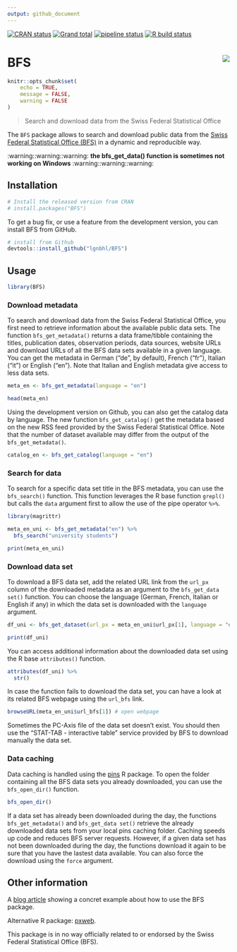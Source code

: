```yaml
---
output: github_document
---
```


<!-- README.md is generated from README.Rmd. Please edit that file -->

<!-- badges: start -->
[![CRAN status](https://www.r-pkg.org/badges/version/BFS)](https://CRAN.R-project.org/package=BFS)
[![Grand total](https://cranlogs.r-pkg.org/badges/grand-total/BFS)](https://cran.r-project.org/package=BFS)
[![pipeline status](https://gitlab.com/lgnbhl/BFS/badges/master/pipeline.svg)](https://gitlab.com/lgnbhl/BFS/pipelines)
[![R build status](https://github.com/lgnbhl/BFS/workflows/R-CMD-check/badge.svg)](https://github.com/lgnbhl/BFS/actions)
<!-- badges: end -->

# BFS <img src="man/figures/logo.png" align="right" />

```r
knitr::opts_chunk$set(
	echo = TRUE,
	message = FALSE,
	warning = FALSE
)
```

> Search and download data from the Swiss Federal Statistical Office

The `BFS` package allows to search and download public data from the 
[Swiss Federal Statistical Office (BFS)](https://www.bfs.admin.ch/bfs/en/home/statistics/catalogues-databases/data.html){target="_blank"}
in a dynamic and reproducible way.

:warning::warning::warning: **the bfs_get_data() function is sometimes not working on Windows** :warning::warning::warning:

## Installation

```r
# Install the released version from CRAN
# install.packages("BFS")
```

To get a bug fix, or use a feature from the development version, you can install BFS from GitHub.

```r
# install from Github
devtools::install_github("lgnbhl/BFS")
```

## Usage

```r
library(BFS)
```

### Download metadata

To search and download data from the Swiss Federal Statistical Office, you first need to retrieve information about the available public data sets. The function `bfs_get_metadata()` returns a data frame/tibble containing the titles, publication dates, observation periods, data sources, website URLs and download URLs of all the BFS data sets available in a given language. You can get the metadata in German ("de", by default), French ("fr"), Italian ("it") or English ("en"). Note that Italian and English metadata give access to less data sets.

```r
meta_en <- bfs_get_metadata(language = "en")

head(meta_en)
```

Using the development version on Github, you can also get the catalog data by language. The
new function `bfs_get_catalog()` get the metadata based on the new RSS feed provided by the Swiss Federal Statistical Office. 
Note that the number of dataset available may differ from the output of the `bfs_get_metadata()`.

```r
catalog_en <- bfs_get_catalog(language = "en")
```

### Search for data

To search for a specific data set title in the BFS metadata, you can use the `bfs_search()` function. This function leverages the R base function `grepl()` but calls the `data` argument first to allow the use of the pipe operator ``%>%``.

```r
library(magrittr)

meta_en_uni <- bfs_get_metadata("en") %>%
  bfs_search("university students")

print(meta_en_uni)
```

### Download data set

To download a BFS data set, add the related URL link from the `url_px` column of the downloaded metadata as an argument to the `bfs_get_data set()` function. You can choose the language (German, French, Italian or English if any) in which the data set is downloaded with the `language` argument.

```r
df_uni <- bfs_get_dataset(url_px = meta_en_uni$url_px[1], language = "en")

print(df_uni)
```

You can access additional information about the downloaded data set using the R base `attributes()` function.

```r
attributes(df_uni) %>%
  str()
```

In case the function fails to download the data set, you can have a look at its related BFS webpage using the `url_bfs` link. 

```r
browseURL(meta_en_uni$url_bfs[1]) # open webpage
```

Sometimes the PC-Axis file of the data set doesn't exist. You should then use the "STAT-TAB - interactive table" service provided by BFS to download manually the data set.

### Data caching

Data caching is handled using the [pins](https://pins.rstudio.com/) R package. To open the folder containing all the BFS data sets you already downloaded, you can use the `bfs_open_dir()` function.

```r
bfs_open_dir()
```

If a data set has already been downloaded during the day, the functions `bfs_get_metadata()` and `bfs_get_data set()` retrieve the already downloaded data sets from your local pins caching folder. Caching speeds up code and reduces BFS server requests. However, if a given data set has not been downloaded during the day, the functions download it again to be sure that you have the lastest data available. You can also force the download using the `force` argument.

## Other information

A [blog article](https://felixluginbuhl.com/blog/2019/11/07/swiss-data) showing a concret example about how to use the BFS package.

Alternative R package: [pxweb](https://github.com/rOpenGov/pxweb){target="_blank"}.

This package is in no way officially related to or endorsed by the Swiss Federal Statistical Office (BFS).
